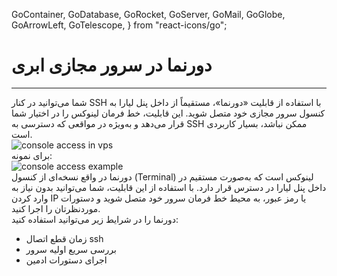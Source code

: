   GoContainer,
  GoDatabase,
  GoRocket,
  GoServer,
  GoMail,
  GoGlobe,
  GoArrowLeft,
  GoTelescope,
} from "react-icons/go";


<Layout>
<Head>
<title>مستندات دورنما سرور مجازی ابری - لیارا</title>
<meta property="og:title" content="مستندات خدمات رایانش ابری لیارا" />
<meta property="og:description" content="مستندات مربوط به آشنایی با دورنما و قابلیت‌های آن در سرور مجازی ابری در لیارا"  />
<meta property="og:image" content="https://media.liara.ir/logos/liara-poster.jpg" />
</Head>


# دورنما در سرور مجازی ابری
<hr className="mb-2" />
شما می‌توانید در کنار SSH با استفاده از قابلیت «دورنما»، مستقیماً از داخل پنل لیارا به کنسول سرور مجازی خود متصل شوید. این قابلیت، خط فرمان لینوکس را در اختیار شما قرار می‌دهد و به‌ویژه در مواقعی که دسترسی به SSH ممکن نباشد، بسیار کاربردی است.
<div className="h-4" />
<img src="https://media.liara.ir/iaas/console-access.png" alt="console access in vps"/>
<div className="h-4" />
برای نمونه:
<div className="h-4" />
<img src="https://media.liara.ir/iaas/console-access-sample.png" alt="console access example"/>
<div className="h-4" />
دورنما در واقع نسخه‌ای از کنسول (Terminal) لینوکس است که به‌صورت مستقیم در داخل پنل لیارا در دسترس قرار دارد. با استفاده از این قابلیت، شما می‌توانید بدون نیاز به وارد کردن IP یا رمز عبور، به محیط خط فرمان سرور خود متصل شوید و دستورات موردنظرتان را اجرا کنید.
<div className="h-4" />
دورنما را در شرایط زیر می‌توانید استفاده کنید:
<div className="h-4" />
<ul>
<li>زمان قطع اتصال ssh</li>
<li>بررسی سریع اولیه  سرور</li>
<li>اجرای دستورات ادمین</li>
</ul>
<div className="h-4" />


</Layout>